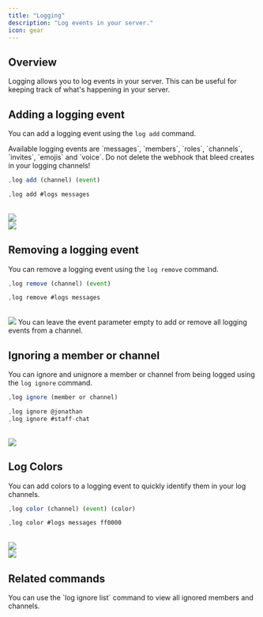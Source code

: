 ```yaml
---
title: "Logging"
description: "Log events in your server."
icon: gear
---
```


## Overview

Logging allows you to log events in your server. This can be useful for keeping track of what's happening in your server.

## Adding a logging event

You can add a logging event using the `log add` command.

<Info>
  Available logging events are `messages`, `members`, `roles`, `channels`,
  `invites`, `emojis` and `voice`.
</Info>

<Warning>
  Do not delete the webhook that bleed creates in your logging channels!
</Warning>

<CodeGroup>

```javascript Syntax
,log add (channel) (event)
```

```javascript Example
,log add #logs messages
```

</CodeGroup>
<br />
<Frame>
    <img src="/images/configuration/logging/add.png" />
</Frame>
<br />
<Frame>
  <img src="/images/configuration/logging/example.png" />
</Frame>

## Removing a logging event

You can remove a logging event using the `log remove` command.

<CodeGroup>

```javascript Syntax
,log remove (channel) (event)
```

```javascript Example
,log remove #logs messages
```

</CodeGroup>
<br />
<Frame>
    <img src="/images/configuration/logging/remove.png" />
</Frame>

<Tip>
  You can leave the event parameter empty to add or remove all logging events
  from a channel.
</Tip>

## Ignoring a member or channel

You can ignore and unignore a member or channel from being logged using the `log ignore` command.

<CodeGroup>

```javascript Syntax
,log ignore (member or channel)
```

```javascript Example
,log ignore @jonathan
,log ignore #staff-chat
```

</CodeGroup>
<br />
<Frame>
    <img src="/images/configuration/logging/ignore.png" />
</Frame>

## Log Colors

You can add colors to a logging event to quickly identify them in your log channels.

<CodeGroup>

```javascript Syntax
,log color (channel) (event) (color)
```

```javascript Example
,log color #logs messages ff0000
```

</CodeGroup>
<br />
<Frame>
    <img src="/image/configuration/logging/coloradd.png" />
</Frame>
<br />
<Frame>
    <img src="/images/configuration/logging/colorexample.png" />
</Frame>

## Related commands

<Info>
  You can use the `log ignore list` command to view all ignored members and
  channels.
</Info>
